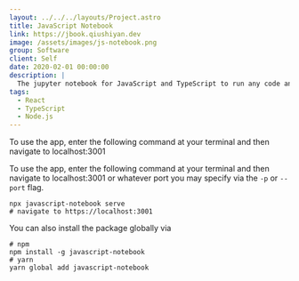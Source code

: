```yaml
---
layout: ../../../layouts/Project.astro
title: JavaScript Notebook
link: https://jbook.qiushiyan.dev
image: /assets/images/js-notebook.png
group: Software
client: Self
date: 2020-02-01 00:00:00
description: |
  The jupyter notebook for JavaScript and TypeScript to run any code and 3rd party libraries. Bundling and transpiling directly in the brower.
tags:
  - React
  - TypeScript
  - Node.js
---
```


To use the app, enter the following command at your terminal and then navigate to localhost:3001

To use the app, enter the following command at your terminal and then navigate to localhost:3001 or whatever port you may specify via the `-p` or `--port` flag.

```
npx javascript-notebook serve
# navigate to https://localhost:3001
```

You can also install the package globally via

```
# npm
npm install -g javascript-notebook
# yarn
yarn global add javascript-notebook
```
